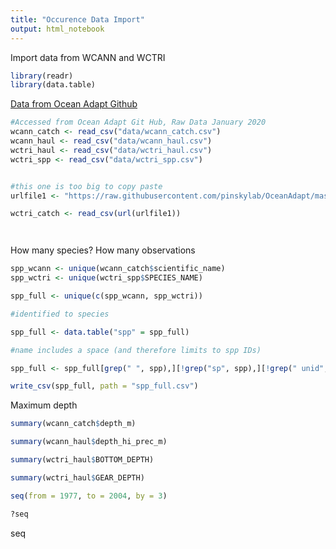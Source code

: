 ```yaml
---
title: "Occurence Data Import"
output: html_notebook
---
```


Import data from WCANN and WCTRI

```r
library(readr)
library(data.table)
```
[Data from Ocean Adapt Github](https://github.com/pinskylab/OceanAdapt/tree/master/data_raw)
```r
#Accessed from Ocean Adapt Git Hub, Raw Data January 2020
wcann_catch <- read_csv("data/wcann_catch.csv")
wcann_haul <- read_csv("data/wcann_haul.csv")
wctri_haul <- read_csv("data/wctri_haul.csv")
wctri_spp <- read_csv("data/wctri_spp.csv")


#this one is too big to copy paste
urlfile1 <- "https://raw.githubusercontent.com/pinskylab/OceanAdapt/master/data_raw/wctri_catch.csv"

wctri_catch <- read_csv(url(urlfile1))




```

How many species? How many observations

```r
spp_wcann <- unique(wcann_catch$scientific_name)
spp_wctri <- unique(wctri_spp$SPECIES_NAME)

spp_full <- unique(c(spp_wcann, spp_wctri))

#identified to species

spp_full <- data.table("spp" = spp_full)

#name includes a space (and therefore limits to spp IDs)

spp_full <- spp_full[grep(" ", spp),][!grep("sp", spp),][!grep(" unid", spp),][!grep(" new ", spp),][!grep("\\(", spp),][!grep(" egg", spp),][!grep(" X ", spp),]

write_csv(spp_full, path = "spp_full.csv")
```

Maximum depth
```r
summary(wcann_catch$depth_m)

summary(wcann_haul$depth_hi_prec_m)

summary(wctri_haul$BOTTOM_DEPTH)

summary(wctri_haul$GEAR_DEPTH)

seq(from = 1977, to = 2004, by = 3)

?seq
```

seq